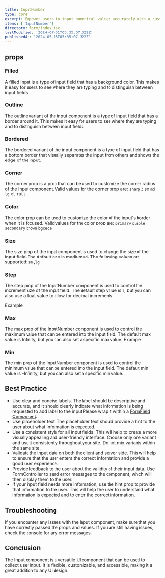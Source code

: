 ```yaml
---
title: InputNumber
type: core
excerpt: Empower users to input numerical values accurately with a customizable InputNumber component for React. Easily control value range, increment, and validation.
items: ['InputNumber']
directory: form/index.tsx
lastModified: '2024-07-31T05:35:07.322Z'
publishedAt: '2024-05-03T05:35:07.322Z'
---
```


## props

### Filled

A filled input is a type of input field that has a background color. This makes it easy for users to see where they are typing and to distinguish between input fields.

<Playground direction="column" name="inputNumberFilled" root="form/inputNumber" />

### Outline

The outline variant of the input component is a type of input field that has a border around it. This makes it easy for users to see where they are typing and to distinguish between input fields.

<Playground direction="column" name="inputNumberOutline" root="form/inputNumber" />

### Bordered

The bordered variant of the input component is a type of input field that has a bottom border that visually separates the input from others and shows the edge of the input.

<Playground direction="column" name="inputNumberBordered" root="form/inputNumber" />

### Corner

The corner prop is a prop that can be used to customize the corner radius of the Input component. Valid values for the corner prop are: `sharp` `3` `sm` `md` `lg` `xl` `full`

<Playground direction="column" name="inputNumberCorner" root="form/inputNumber" />

### Color

The color prop can be used to customize the color of the input's border when it is focused. Valid values for the color prop are: `primary` `purple` `secondary` `brown` `bgcece`

<Playground direction="column" name="inputNumberColor" root="form/inputNumber" />

### Size

The size prop of the input component is used to change the size of the input field. The default size is medium `md`. The following values are supported: `sm` ,`lg`

<Playground direction="column" name="inputNumberSize" root="form/inputNumber" />

### Step

The step prop of the InputNumber component is used to control the increment size of the input field. The default step value is 1, but you can also use a float value to allow for decimal increments.

Example

<Playground direction="column" name="inputNumberStep" root="form/inputNumber" />

### Max

The max prop of the InputNumber component is used to control the maximum value that can be entered into the input field. The default max value is Infinity, but you can also set a specific max value.
Example

<Playground direction="column" name="inputNumberMax" root="form/inputNumber" />

### Min

The min prop of the InputNumber component is used to control the minimum value that can be entered into the input field. The default min value is -Infinity, but you can also set a specific min value.

<Playground direction="column" name="inputNumberMin" root="form/inputNumber" />

## Best Practice

- Use clear and concise labels. The label should be descriptive and accurate, and it should clearly indicate what information is being requested to add label to the input Please wrap it within a [FormField Component]().
- Use placeholder text. The placeholder text should provide a hint to the user about what information is expected.
- Use a consistent style for all input fields. This will help to create a more visually appealing and user-friendly interface. Choose only one variant and use it consistently throughout your site. Do not mix variants within the same site.
- Validate the input data on both the client and server side. This will help to ensure that the user enters the correct information and provide a good user experience.
- Provide feedback to the user about the validity of their input data. Use FormController to send error messages to the component, which will then display them to the user.
- If your input field needs more information, use the hint prop to provide that information to the user. This will help the user to understand what information is expected and to enter the correct information.

## Troubleshooting

If you encounter any issues with the Input component, make sure that you have correctly passed the props and values. If you are still having issues, check the console for any error messages.

## Conclusion

The Input component is a versatile UI component that can be used to collect user input. It is flexible, customizable, and accessible, making it a great addition to any UI design.
